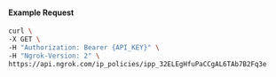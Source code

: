 
#### Example Request

```bash
curl \
-X GET \
-H "Authorization: Bearer {API_KEY}" \
-H "Ngrok-Version: 2" \
https://api.ngrok.com/ip_policies/ipp_32ELEgHfuPaCCgAL6TAb7B2Fq3e
```
